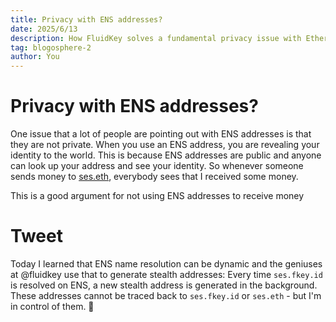 ```yaml
---
title: Privacy with ENS addresses?
date: 2025/6/13
description: How FluidKey solves a fundamental privacy issue with Ethereum and ENS with Stealth Addresses
tag: blogosphere-2
author: You
---
```


# Privacy with ENS addresses?

One issue that a lot of people are pointing out with ENS addresses is that they are not private. When you use an ENS address, you are revealing your identity to the world. This is because ENS addresses are public and anyone can look up your address and see your identity. So whenever someone sends money to [ses.eth](https://app.ens.domains/ses.eth), everybody sees that I received some money.

This is a good argument for not using ENS addresses to receive money


# Tweet

Today I learned that ENS name resolution can be dynamic and the geniuses at @fluidkey use that to generate stealth addresses: Every time `ses.fkey.id` is resolved on ENS, a new stealth address is generated in the background. These addresses cannot be traced back to `ses.fkey.id` or `ses.eth` - but I'm in control of them. 🤯
